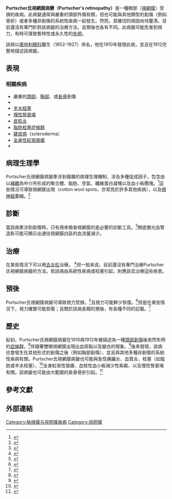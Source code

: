 {{Infobox medical condition
| name = Purtscher氏視網膜病變
| image = Human eye cross-sectional view grayscale.png
| caption = 眼睛解剖構造
| pronounce = 
| synonyms = 
| field = [[眼科|眼科]]
}}'''Purtscher氏視網膜病變（Purtscher's retinopathy）'''是一種眼部（[[视网膜|視網膜]]）受損的疾病。此病變通常與嚴重的頭部外傷有關，但也可能與其他類型的創傷（例如骨折）或者多種非創傷的系統性疾病一起發生。然而，其確切的病因尚待釐清。目前還沒有專門針對該病變的治療方法，且預後也各有不同。此病變可能危害到視力，有時可導致暫時性或永久性的[[失明|失明]]。

該病以[[奧地利人|奧地利]][[眼科|眼科]]醫生{{tsl|en|Othmar Purtscher||Othmar Purtscher}}（1852-1927）命名，他在1910年發現此病，並且在1912完整地描述該病變。

== 表現 ==

=== 相關疾病 ===

* 嚴重的[[頭部外傷|頭部]]、[[胸部创伤|胸部]]、或[[長骨|長骨]]創傷
* {{tsl|en|Acute pancreatitis||急性胰臟炎}}
* [[羊水栓塞|羊水栓塞]]
* [[慢性肾脏病|慢性腎衰竭]]
* [[皮肌炎|皮肌炎]]
* [[脂肪栓塞症候群|脂肪栓塞症候群]]
* [[硬皮病|硬皮病]]（scleroderma）
* [[全身性紅斑狼瘡|全身性紅斑狼瘡]]
* {{tsl|en|Thrombotic thrombocytopenic purpura||血栓性血小板減少性紫癜}}

== 病理生理學 ==
Purtscher氏視網膜病變牽涉到複雜的病理生理機制、涉及多種促成因子，包含由以[[补体系统|補體]]為中介所形成的聚合體、脂肪、空氣、纖維蛋白凝塊以及血小板團塊。<ref>{{Cite journal|title=Purtscher's retinopathy.|url=http://pmj.bmj.com/content/72/849/409.long|last=Buckley|first=Sally A.|last2=James, B|date=July 1996|journal=Postgraduate Medical Journal|accessdate=2012-12-02|issue=849|doi=10.1136/pgmj.72.849.409|volume=72|pages=409–12|pmc=2398519|pmid=8935600|archive-date=2014-12-16|archive-url=https://web.archive.org/web/20141216155848/http://pmj.bmj.com/content/72/849/409.long|dead-url=no}}</ref>這些情況可導致視網膜出現{{tsl|en|cotton wool spots||棉絮狀斑點}}（cotton wool spots，亦常見於許多其他疾病），以及[[视神经|視神經]]萎縮。<ref name="Yanoff">{{Cite book|last=Yanoff|first=Myron|last2=Duker|first2=Jay S.|title=Ophthalmology|year=2008|publisher=Mosby|location=Edinburgh|isbn=978-0323057516|pages=750–754|edition=3rd|ref=harv}}</ref>

== 診斷 ==
當該病牽涉到創傷時，只有用來檢查視網膜的{{tsl|en|funduscopy||眼底鏡}}是必要的診斷工具。<ref name="Yanoff">{{Cite book|last=Yanoff|first=Myron|last2=Duker|first2=Jay S.|title=Ophthalmology|year=2008|publisher=Mosby|location=Edinburgh|isbn=978-0323057516|pages=750–754|edition=3rd|ref=harv}}</ref>眼底螢光血管造影可能可顯示出通往視網膜白區的血流量減少。

== 治療 ==
在某些情况下可以用[[去炎松|去炎松]]治療。 <ref>{{Cite journal|title=Sub-Tenon's triamcinolone for post-partum Purtscher's-like retinopathy|date=March 2008|journal=Clinical Ophthalmology|issue=1|doi=10.2147/opth.s2080|volume=2|pages=195–8|pmc=2698687|pmid=19668404}}</ref>但一般来说，目前還沒有專門治療Purtscher氏視網膜病變的方法。若該病由系統性疾病或栓塞引起，則應該去治療這些疾患。

== 預後 ==
Purtscher氏視網膜病變可導致視力受損，<ref>{{Cite journal|title=Purtscher's retinopathy: epidemiology, clinical features, and outcome|date=Nov 2007|journal=British Journal of Ophthalmology|issue=11|doi=10.1136/bjo.2007.117408|volume=91|pages=1456–9|pmc=2095457|pmid=17556428}}</ref>且視力可能鮮少恢復。<ref name="Yanoff">{{Cite book|last=Yanoff|first=Myron|last2=Duker|first2=Jay S.|title=Ophthalmology|year=2008|publisher=Mosby|location=Edinburgh|isbn=978-0323057516|pages=750–754|edition=3rd|ref=harv}}</ref>但是在某些情況下，視力確實可能恢復；且關於該病長期的預後，有各種不同的記載。<ref>{{Cite journal|title=Prognosis and differential diagnosis of Purtscher's retinopathy|last=Schmidt|first=D|last2=Otto, T|date=June 2004|journal=Der Ophthalmologe : Zeitschrift der Deutschen Ophthalmologischen Gesellschaft|issue=6|doi=10.1007/s00347-003-0952-6|volume=101|pages=576–83|pmid=15197574}}</ref>

== 歷史 ==
起初，Purtscher氏視網膜病變在1910與1912年被描述為一種[[頭部外傷|頭部創傷]]後突然失明的[[症候群|症候群]]，<ref>{{Cite journal|title=Angiopathia retinae traumatica. Lymphorrhagien des Augengrundes|url=https://zenodo.org/record/1428362|last=Purtscher O|journal=Archives of Ophthalmology|issue=2|doi=10.1007/bf01929449|year=1912|volume=82|pages=347–71|access-date=2020-12-08|archive-date=2019-06-26|archive-url=https://web.archive.org/web/20190626181422/https://zenodo.org/record/1428362|dead-url=no}}</ref>伴隨著雙眼視網膜出現出血斑點以及變白的現象。<ref name="Yanoff">{{Cite book|last=Yanoff|first=Myron|last2=Duker|first2=Jay S.|title=Ophthalmology|year=2008|publisher=Mosby|location=Edinburgh|isbn=978-0323057516|pages=750–754|edition=3rd|ref=harv}}</ref>後來發現，該病也會發生在其他形式的創傷之後（例如胸部創傷），並且與其他多種非創傷的系統性疾病有關。Purtscher氏視網膜病變也可能與急性胰臟炎、血管炎、栓塞（如脂肪或羊水栓塞）、<ref>{{EMedicine|article|1225431|Retinopathy, Purtscher's}}</ref>全身紅斑性狼瘡、血栓性血小板減少性紫癜、以及慢性腎衰竭有關。該病變也可能由大範圍的長骨骨折引起。<ref>{{Cite journal|title=Retinal lesions following long bone fractures.|url=https://archive.org/details/sim_ophthalmology_1985-03_92_3/page/370|last=Chuang|first=EL|last2=Miller FS, 3rd|date=March 1985|journal=Ophthalmology|issue=3|doi=10.1016/s0161-6420(85)34023-x|volume=92|pages=370–4|pmid=3991127|last3=Kalina, RE}}</ref>

== 參考文獻 ==
{{Reflist}}

== 外部連結 ==
{{Medical condition classification and resources|DiseasesDB=33929|ICD10=|ICD9=|OMIM=|MedlinePlus=|eMedicineSubj=article|eMedicineTopic=1225431|MeshID=}}

[[Category:脉络膜与视网膜疾病|Category:脉络膜与视网膜疾病]]
[[Category:视网膜|Category:视网膜]]